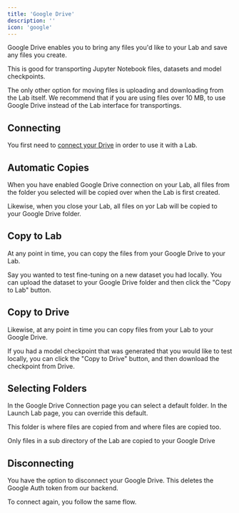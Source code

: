 ```yaml
---
title: 'Google Drive'
description: ''
icon: 'google'
---
```


Google Drive enables you to bring any files you'd like to your Lab and save any files you create.

This is good for transporting Jupyter Notebook files, datasets and model checkpoints.

The only other option for moving files is uploading and downloading from the Lab itself. We recommend that if you are using files over 10 MB, to use Google Drive instead of the Lab interface for transportings.

## Connecting

You first need to [connect your Drive](google-drive) in order to use it with a Lab.

## Automatic Copies

When you have enabled Google Drive connection on your Lab, all files from the folder you selected will be copied over when the Lab is first created.

Likewise, when you close your Lab, all files on yor Lab will be copied to your Google Drive folder.

## Copy to Lab

At any point in time, you can copy the files from your Google Drive to your Lab.

Say you wanted to test fine-tuning on a new dataset you had locally. You can upload the dataset to your Google Drive folder and then click the "Copy to Lab" button.

## Copy to Drive

Likewise, at any point in time you can copy files from your Lab to your Google Drive.

If you had a model checkpoint that was generated that you would like to test locally, you can click the "Copy to Drive" button, and then download the checkpoint from Drive.

## Selecting Folders

In the Google Drive Connection page you can select a default folder. In the Launch Lab page, you can override this default. 

This folder is where files are copied from and where files are copied too.

<Note>Only files in a sub directory of the Lab are copied to your Google Drive</Note>

## Disconnecting

You have the option to disconnect your Google Drive. This deletes the Google Auth token from our backend. 

To connect again, you follow the same flow.
